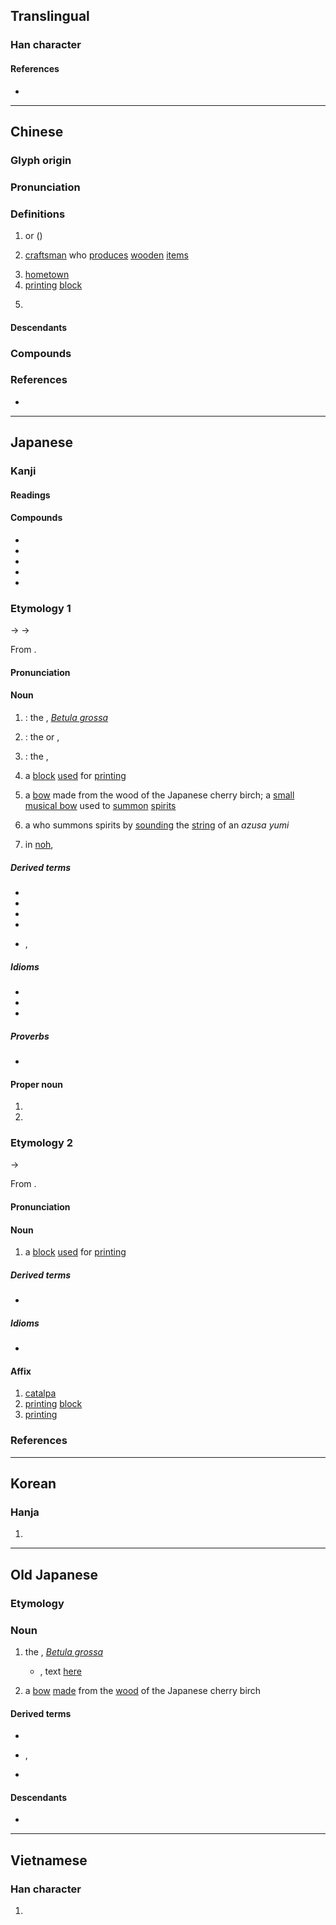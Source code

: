 {{character info/new}}
==Translingual==

===Han character===
{{Han char|rn=75|rad=木|as=07|sn=11|four=40941|canj=DYTJ,XDYTJ|ids=⿰木辛}}

====References====
* {{Han ref|kx=0528.250|dkj=14845|dj=0917.130|hdz=21219.030|uh=6893|ud=26771|bh=B1EA|bd=45546}}

----

==Chinese==
{{zh-forms}}
{{zh-wp}}

===Glyph origin===
{{Han etym}}

===Pronunciation===
{{zh-pron
|m=zǐ
|c=zi2
|mn=qz:chír/xm,zz:chú
|mc=y
|oc=y
|cat=n
}}

===Definitions===
{{zh-hanzi}}

# {{vern|yellow catalpa}} or {{vern|Chinese catalpa}} ({{taxlink|Catalpa ovata|species|noshow=1|ver=170110}})
# [[craftsman]] who [[produce]]s [[wooden]] [[item]]s
#: {{zh-usex|梓匠}}
# [[hometown]]
# [[printing]] [[block]]
#: {{zh-usex|付梓|to send a manuscript to the press}}
# {{surname|lang=zh}}

====Descendants====
{{CJKV||し}}

===Compounds===
{{zh-der|上梓|付梓|吳敬梓|喬梓|杞梓|桑梓|桑梓之邦|梓人|梓匠|梓匠輪輿|梓器|梓宮|梓材|梓鄉|梓里|橋梓|荊南杞梓|賢喬梓|鄉梓|梓楠堤|木梓|洋梓|楠梓}}

===References===
* {{R:twedu|A01935}}

----

==Japanese==

===Kanji===
{{ja-kanji|grade=|rs=木07}}

====Readings====
{{ja-readings
|goon=し
|kanon=し
|kun=あずさ-<あづさ-
}}

====Compounds====
{{der-top|Compounds}}
* {{ja-r|梓宮|しきゅう}}
* {{ja-r|梓行|しこう}}
* {{ja-r|梓人|しじん}}
* {{ja-r|上梓|じょうし}}
* {{ja-r|桑梓|そうし}}
{{der-bottom}}

===Etymology 1===
<div>
{{wp|lang=ja}}
</div>
{{ja-kanjitab|あずさ|yomi=k}}
{{IPAchar|/adusa/}} → {{IPAchar|/ad͡zusa/}} → {{IPAchar|/azusa/}}

From {{inh|ja|ojp|sort=あずさ|-}}.

====Pronunciation====
{{ja-pron|y=k|あずさ|acc=1|acc2=0|acc_ref=DJR|acc2_ref=DJR}}

====Noun====
{{ja-noun|あずさ|アズサ|hhira=あづさ|hkata=アヅサ}}

# {{synonym of|lang=ja|夜糞峰榛|tr=yoguso minebari|nodot=1|sort=あずさ}}: the {{vern|Japanese cherry birch|pedia=1}}, ''[[Betula grossa]]''
# {{synonym of|lang=ja|[[木豇豆]], [[楸]]|tr=kisasage|nodot=1}}: the {{vern|yellow catalpa|yellow}} or {{vern|Chinese catalpa}}, {{taxlink|Catalpa ovata|species|ver=190727}}
# {{synonym of|lang=ja|赤芽柏|tr=akame-gashiwa|nodot=1}}: the {{vern|Japanese mallotus}}, {{taxlink|Mallotus japonicus|species|ver=190727}}
# a [[block]] [[use]]d for [[print]]ing {{gl|as it was originally [[make|made]] from the [[wood]] of the Chinese catalpa}}
#: {{syn|ja|版木|tr=hangi}}
# {{short for|lang=ja|梓弓|tr=azusa yumi|dot=:|sort=あずさ}} a [[bow]] made from the wood of the Japanese cherry birch; a [[small]] [[musical bow]] used to [[summon]] [[spirit]]s
# {{short for|lang=ja|梓巫女|tr=azusa miko|dot=:}} a {{m|ja|巫女|tr=miko||[[unmarried]] [[female]] [[medium]]}} who summons spirits by [[sound]]ing the [[string]] of an ''azusa yumi'' {{gl|[[short]] [[musical bow]]}}
# {{lb|ja|sort=あずさ|theater}} in [[noh]], {{rfdef|ja|sort=あずさ}}

=====Derived terms=====
{{der-top}}
* {{ja-r|梓%川|^あずさ%-がわ}}
* {{ja-r|梓 巫女|あずさ みこ}}
* {{ja-r|梓%山|^あずさ%-やま}}
* {{ja-r|梓 弓|あずさ ゆみ}}
* {{ja-r|玉梓|たまずさ|rom=-}}, {{ja-r|玉章|たまずさ}}
{{der-bottom}}

=====Idioms=====
* {{ja-r|梓に刻む|あずさ に きざむ}}
* {{ja-r|梓に鏤める|あずさ に ちりばめる}}
* {{ja-r|梓に上す|あずさ に のぼす}}

=====Proverbs=====
* {{ja-r|腰に梓の弓を張る|こし に あずさ の ゆみ を はる}}

====Proper noun====
{{ja-pos|proper noun|あずさ|hhira=あづさ}}

# {{given name|female|lang=ja|A=a|nodot=1|sort=あずさ}}
# {{surname|lang=ja|A=a|nodot=1|sort=あずさ}}

===Etymology 2===
{{ja-kanjitab|し|yomi=o}}
{{IPAchar|/si/}} → {{IPAchar|/ɕi/}}

From {{der|ja|ltc|sort=し|-}} {{ltc-l|梓}}.

====Pronunciation====
{{ja-pron|y=k|し|acc=1|acc_ref=DJR}}

====Noun====
{{ja-noun|し}}

# a [[block]] [[use]]d for [[print]]ing {{gl|as it was originally [[make|made]] from the [[wood]] of the {{vern|Chinese catalpa}}}}
#: {{syn|ja|版木|tr=hangi}}

=====Derived terms=====
* {{ja-r|梓氏|しし}}

=====Idioms=====
* {{ja-r|梓に上す|し に のぼす}}

====Affix====
{{ja-pos|affix|し}}

# [[catalpa]]
# [[print]]ing [[block]]
# [[printing]]

===References===
<references/>

----

==Korean==

===Hanja===
{{ko-hanja|hangeul=재|eumhun=|rv=jae|mr=chae|y=cay}}

# {{defn|lang=ko|sort=木07}}

----

==Old Japanese==

===Etymology===
{{rfelite|ja|sort=あつさ}}

===Noun===
{{head|ojp|noun|tr=adusa|kana|あづさ|sort=あつさ}}

# the {{vern|Japanese cherry birch|pedia=1}}, ''[[Betula grossa]]''
#* {{RQ:Manyoshu|14|3567}}, text [http://jti.lib.virginia.edu/japanese/manyoshu/Man14Yo.html#3567 here]
#*: {{ux|ojp|於伎弖伊可婆伊毛婆麻可奈之母知弖由久'''安都佐'''能由美乃由都可爾母我毛|tr=oki<sub>1</sub>te ikaba imo ba ma-kanasi motite yuku '''adusa''' no<sub>2</sub> yumi<sub>1</sub> no<sub>2</sub> yuduka ni mo ga mo}}
# {{short for|ojp|梓弓|tr=adusa yumi<sub>1</sub>|dot=:|sort=あつさ}} a [[bow]] [[make|made]] from the [[wood]] of the Japanese cherry birch

====Derived terms====
* {{m|ojp|梓弓|tr=adusa yumi<sub>1</sub>}}
* {{m|ojp|玉梓}}, {{m|ojp|玉章|tr=tamadusa}}
* {{m|ojp|根張り梓|tr=nepari adusa}}

====Descendants====
* {{desc|ja|梓|tr=azusa}}

----

==Vietnamese==

===Han character===
{{vi-hantu|[[tử]]|rs=木07}}

# {{defn|vi}}